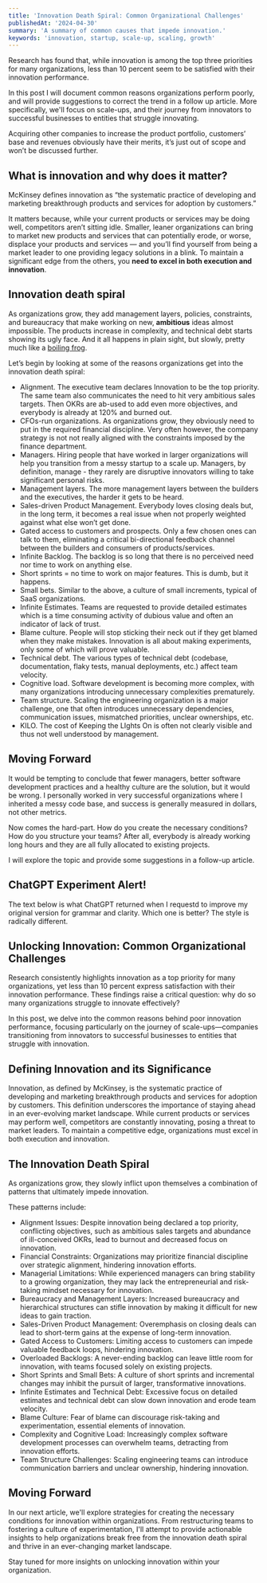 ```yaml
---
title: 'Innovation Death Spiral: Common Organizational Challenges'
publishedAt: '2024-04-30'
summary: 'A summary of common causes that impede innovation.'
keywords: 'innovation, startup, scale-up, scaling, growth'
---
```



Research has found that, while innovation is among the top three priorities for many organizations, less than 10 percent seem to be satisfied with their innovation performance.

In this post I will document common reasons organizations perform poorly, and will provide suggestions to correct the trend in a follow up article. More specifically, we'll focus on scale-ups, and their journey from innovators to successful businesses to entities that struggle innovating.  

Acquiring other companies to increase the product portfolio, customers’ base and revenues obviously have their merits, it’s just out of scope and won’t be discussed further.


## **What is innovation and why does it matter?**

McKinsey defines innovation as “the systematic practice of developing and marketing breakthrough products and services for adoption by customers.”

It matters because, while your current products or services may be doing well, competitors aren’t sitting idle. Smaller, leaner organizations can bring to market new products and services that can potentially erode, or worse, displace your products and services — and you’ll find yourself from being a market leader to one providing legacy solutions in a blink. To maintain a significant edge from the others, you **need to excel in both execution and innovation**. 


## **Innovation death spiral**

As organizations grow, they add management layers, policies, constraints, and bureaucracy that make working on new, **ambitious** ideas almost impossible. The products increase in complexity, and technical debt starts showing its ugly face. And it all happens in plain sight, but slowly, pretty much like a [boiling frog](https://en.wikipedia.org/wiki/Boiling_frog). 

Let’s begin by looking at some of the reasons organizations get into the innovation death spiral:



* Alignment. The executive team declares Innovation to be the top priority. The same team also communicates the need to hit very ambitious sales targets. Then OKRs are ab-used to add even more objectives, and everybody is already at 120% and burned out.
* CFOs-run organizations. As organizations grow, they obviously need to put in the required financial discipline. Very often however, the company strategy is not not really aligned with the constraints imposed by the finance department. 
* Managers. Hiring people that have worked in larger organizations will help you transition from a messy startup to a scale up. Managers, by definition, manage - they rarely are disruptive innovators willing to take significant personal risks. 
* Management layers. The more management layers between the builders and the executives, the harder it gets to be heard.
* Sales-driven Product Management. Everybody loves closing deals but, in the long term, it becomes a real issue when not properly weighted against what else won’t get done.   
* Gated access to customers and prospects. Only a few chosen ones can talk to them, eliminating a critical bi-directional feedback channel between the builders and consumers of products/services.
* Infinite Backlog. The backlog is so long that there is no perceived need nor time to work on anything else. 
* Short sprints = no time to work on major features. This is dumb, but it happens.
* Small bets. Similar to the above, a culture of small increments, typical of SaaS organizations.  
* Infinite Estimates. Teams are requested to provide detailed estimates which is a time consuming activity of dubious value and often an indicator of lack of trust.
* Blame culture. People will stop sticking their neck out if they get blamed when they make mistakes. Innovation is all about making experiments, only some of which will prove valuable.
* Technical debt. The various types of technical debt (codebase, documentation, flaky tests, manual deployments, etc.) affect team velocity. 
* Cognitive load. Software development is becoming more complex, with many organizations introducing unnecessary complexities prematurely.
* Team structure. Scaling the engineering organization is a major challenge, one that often introduces unnecessary dependencies, communication issues, mismatched priorities, unclear ownerships, etc.  
* KILO. The cost of Keeping the LIghts On is often not clearly visible and thus not well understood by management.  

## Moving Forward

It would be tempting to conclude that fewer managers, better software development practices and a healthy culture are the solution, but it would be wrong. I personally worked in very successful organizations where I inherited a messy code base, and success is generally measured in dollars, not other metrics.

Now comes the hard-part. How do you create the necessary conditions? How do you structure your teams? After all, everybody is already working long hours and they are all fully allocated to existing projects.

I will explore the topic and provide some suggestions in a follow-up article. 

## ChatGPT Experiment Alert! 
The text below is what ChatGPT returned when I requestd to improve my original version for grammar and clarity. Which one is better? The style is radically different.


## Unlocking Innovation: Common Organizational Challenges

Research consistently highlights innovation as a top priority for many organizations, yet less than 10 percent express satisfaction with their innovation performance. These findings raise a critical question: why do so many organizations struggle to innovate effectively?

In this post, we delve into the common reasons behind poor innovation performance, focusing particularly on the journey of scale-ups—companies transitioning from innovators to successful businesses to entities that struggle with innovation.

## Defining Innovation and its Significance

Innovation, as defined by McKinsey, is the systematic practice of developing and marketing breakthrough products and services for adoption by customers. This definition underscores the importance of staying ahead in an ever-evolving market landscape. While current products or services may perform well, competitors are constantly innovating, posing a threat to market leaders. To maintain a competitive edge, organizations must excel in both execution and innovation.

## The Innovation Death Spiral

As organizations grow, they slowly inflict upon themselves a combination of patterns that ultimately impede innovation. 

These patterns include:


* Alignment Issues: Despite innovation being declared a top priority, conflicting objectives, such as ambitious sales targets and abundance of ill-conceived OKRs, lead to burnout and decreased focus on innovation.
* Financial Constraints: Organizations may prioritize financial discipline over strategic alignment, hindering innovation efforts.
* Managerial Limitations: While experienced managers can bring stability to a growing organization, they may lack the entrepreneurial and risk-taking mindset necessary for innovation.
* Bureaucracy and Management Layers: Increased bureaucracy and hierarchical structures can stifle innovation by making it difficult for new ideas to gain traction.
* Sales-Driven Product Management: Overemphasis on closing deals can lead to short-term gains at the expense of long-term innovation.
* Gated Access to Customers: Limiting access to customers can impede valuable feedback loops, hindering innovation.
* Overloaded Backlogs: A never-ending backlog can leave little room for innovation, with teams focused solely on existing projects.
* Short Sprints and Small Bets: A culture of short sprints and incremental changes may inhibit the pursuit of larger, transformative innovations.
* Infinite Estimates and Technical Debt: Excessive focus on detailed estimates and technical debt can slow down innovation and erode team velocity.
* Blame Culture: Fear of blame can discourage risk-taking and experimentation, essential elements of innovation.
* Complexity and Cognitive Load: Increasingly complex software development processes can overwhelm teams, detracting from innovation efforts.
* Team Structure Challenges: Scaling engineering teams can introduce communication barriers and unclear ownership, hindering innovation.

## Moving Forward

In our next article, we'll explore strategies for creating the necessary conditions for innovation within organizations. From restructuring teams to fostering a culture of experimentation, I'll attempt to provide actionable insights to help organizations break free from the innovation death spiral and thrive in an ever-changing market landscape.

Stay tuned for more insights on unlocking innovation within your organization.
